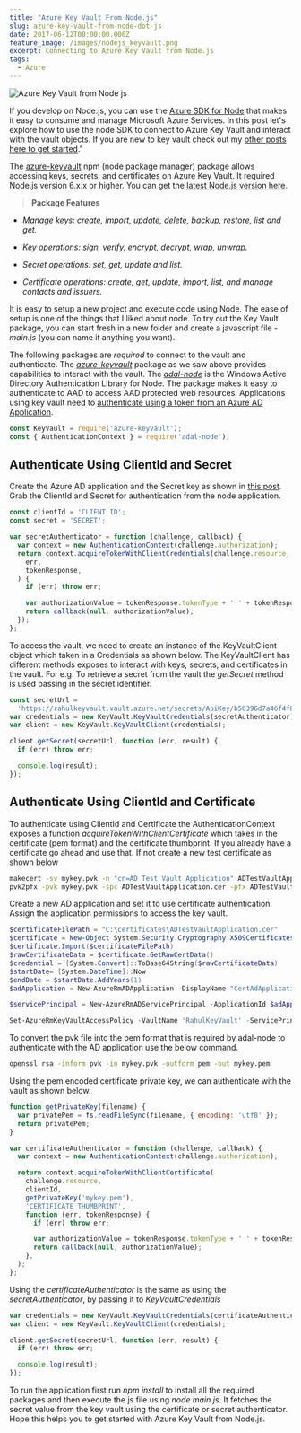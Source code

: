 ```yaml
---
title: "Azure Key Vault From Node.js"
slug: azure-key-vault-from-node-dot-js
date: 2017-06-12T00:00:00.000Z
feature_image: /images/nodejs_keyvault.png
excerpt: Connecting to Azure Key Vault from Node.js
tags:
  - Azure
---
```

![Azure Key Vault from Node js](/images/nodejs_keyvault.png)

If you develop on Node.js, you can use the [Azure SDK for Node](https://github.com/Azure/azure-sdk-for-node) that makes it easy to consume and manage Microsoft Azure Services. In this post let's explore how to use the node SDK to connect to Azure Key Vault and interact with the vault objects. If you are new to key vault check out my [other posts here to get started](/blog/tag/azure-key-vault/)."

The [azure-keyvault](https://www.npmjs.com/package/azure-keyvault) npm (node package manager) package allows accessing keys, secrets, and certificates on Azure Key Vault. It required Node.js version 6.x.x or higher. You can get the [latest Node.js version here](https://nodejs.org/en/).

> **Package Features**

-   _Manage keys: create, import, update, delete, backup, restore, list and get._

-   _Key operations: sign, verify, encrypt, decrypt, wrap, unwrap._

-   _Secret operations: set, get, update and list._

-   _Certificate operations: create, get, update, import, list, and manage contacts and issuers._

It is easy to setup a new project and execute code using Node. The ease of setup is one of the things that I liked about node. To try out the Key Vault package, you can start fresh in a new folder and create a javascript file - _main.js_ (you can name it anything you want).

The following packages are _required_ to connect to the vault and authenticate. The _[azure-keyvault](https://www.npmjs.com/package/azure-keyvault)_ package as we saw above provides capabilities to interact with the vault. The [_adal-node_](https://www.npmjs.com/package/adal-node) is the Windows Active Directory Authentication Library for Node. The package makes it easy to authenticate to AAD to access AAD protected web resources. Applications using key vault need to [authenticate using a token from an Azure AD Application](/blog/authenticating-a-client-application-with-azure-key-vault/).

```js
const KeyVault = require('azure-keyvault');
const { AuthenticationContext } = require('adal-node');

```

## **Authenticate Using ClientId and Secret**

Create the Azure AD application and the Secret key as shown in [this post](/blog/authenticating-a-client-application-with-azure-key-vault/). Grab the ClientId and Secret for authentication from the node application.

```js
const clientId = 'CLIENT ID';
const secret = 'SECRET';

var secretAuthenticator = function (challenge, callback) {
  var context = new AuthenticationContext(challenge.authorization);
  return context.acquireTokenWithClientCredentials(challenge.resource, clientId, secret, function (
    err,
    tokenResponse,
  ) {
    if (err) throw err;

    var authorizationValue = tokenResponse.tokenType + ' ' + tokenResponse.accessToken;
    return callback(null, authorizationValue);
  });
};

```

To access the vault, we need to create an instance of the KeyVaultClient object which taken in a Credentials as shown below. The KeyVaultClient has different methods exposes to interact with keys, secrets, and certificates in the vault. For e.g. To retrieve a secret from the vault the _getSecret_ method is used passing in the secret identifier.

```js
const secretUrl =
  'https://rahulkeyvault.vault.azure.net/secrets/ApiKey/b56396d7a46f4f848481de2e149ef069';
var credentials = new KeyVault.KeyVaultCredentials(secretAuthenticator);
var client = new KeyVault.KeyVaultClient(credentials);

client.getSecret(secretUrl, function (err, result) {
  if (err) throw err;

  console.log(result);
});

```

## **Authenticate Using ClientId and Certificate**

To authenticate using ClientId and Certificate the AuthenticationContext exposes a function _acquireTokenWithClientCertificate_ which takes in the certificate (pem format) and the certificate thumbprint. If you already have a certificate go ahead and use that. If not create a new test certificate as shown below

```bash
makecert -sv mykey.pvk -n "cn=AD Test Vault Application" ADTestVaultApplication.cer -b 03/03/2017 -e 06/05/2018 -r
pvk2pfx -pvk mykey.pvk -spc ADTestVaultApplication.cer -pfx ADTestVaultApplication.pfx -po test

```

Create a new AD application and set it to use certificate authentication. Assign the application permissions to access the key vault.

```powershell
$certificateFilePath = "C:\certificates\ADTestVaultApplication.cer"
$certificate = New-Object System.Security.Cryptography.X509Certificates.X509Certificate2
$certificate.Import($certificateFilePath)
$rawCertificateData = $certificate.GetRawCertData()
$credential = [System.Convert]::ToBase64String($rawCertificateData)
$startDate= [System.DateTime]::Now
$endDate = $startDate.AddYears(1)
$adApplication = New-AzureRmADApplication -DisplayName "CertAdApplication" -HomePage  "http://www.test.com" -IdentifierUris "http://www.test.com" -CertValue $credential  -StartDate $startDate -EndDate $endDate

$servicePrincipal = New-AzureRmADServicePrincipal -ApplicationId $adApplication.ApplicationId

Set-AzureRmKeyVaultAccessPolicy -VaultName 'RahulKeyVault' -ServicePrincipalName $servicePrincipal.ServicePrincipalNames[0] -PermissionsToSecrets all -PermissionToKeys all

```

To convert the pvk file into the pem format that is required by adal-node to authenticate with the AD application use the below command.

```bash
openssl rsa -inform pvk -in mykey.pvk -outform pem -out mykey.pem

```

Using the pem encoded certificate private key, we can authenticate with the vault as shown below.

```js
function getPrivateKey(filename) {
  var privatePem = fs.readFileSync(filename, { encoding: 'utf8' });
  return privatePem;
}

var certificateAuthenticator = function (challenge, callback) {
  var context = new AuthenticationContext(challenge.authorization);

  return context.acquireTokenWithClientCertificate(
    challenge.resource,
    clientId,
    getPrivateKey('mykey.pem'),
    'CERTIFICATE THUMBPRINT',
    function (err, tokenResponse) {
      if (err) throw err;

      var authorizationValue = tokenResponse.tokenType + ' ' + tokenResponse.accessToken;
      return callback(null, authorizationValue);
    },
  );
};

```

Using the _certificateAuthenticator_ is the same as using the _secretAuthenticator_, by passing it to _KeyVaultCredentials_

```js
var credentials = new KeyVault.KeyVaultCredentials(certificateAuthenticator);
var client = new KeyVault.KeyVaultClient(credentials);

client.getSecret(secretUrl, function (err, result) {
  if (err) throw err;

  console.log(result);
});

```

To run the application first run _npm install_ to install all the required packages and then execute the js file using _node main.js_. It fetches the secret value from the key vault using the certificate or secret authenticator. Hope this helps you to get started with Azure Key Vault from Node.js.
